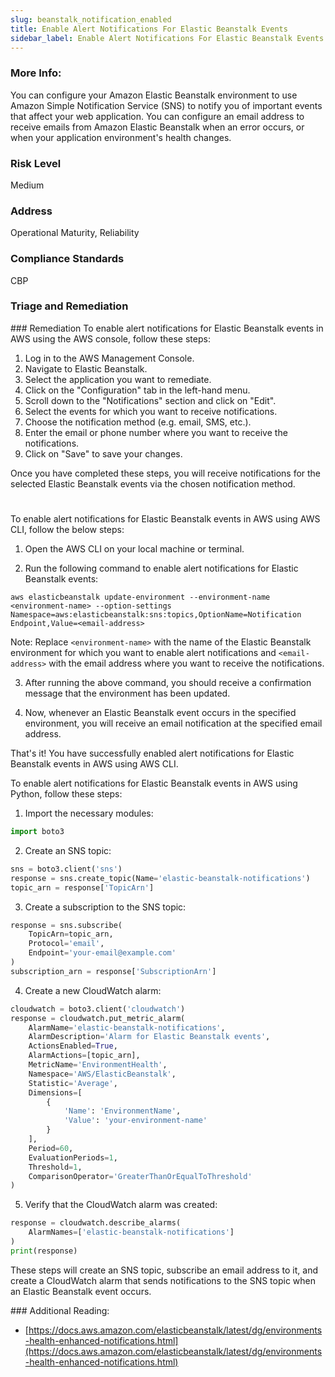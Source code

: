 ```yaml
---
slug: beanstalk_notification_enabled
title: Enable Alert Notifications For Elastic Beanstalk Events
sidebar_label: Enable Alert Notifications For Elastic Beanstalk Events
---
```


### More Info:

You can configure your Amazon Elastic Beanstalk environment to use Amazon Simple Notification Service (SNS) to notify you of important events that affect your web application. You can configure an email address to receive emails from Amazon Elastic Beanstalk when an error occurs, or when your application environment's health changes.

### Risk Level

Medium

### Address

Operational Maturity, Reliability

### Compliance Standards

CBP


### Triage and Remediation
<Tabs>
<Tab title='Remediation'>
### Remediation

<AccordionGroup>
<Accordion title='Using Console' defaultOpen='true'>
To enable alert notifications for Elastic Beanstalk events in AWS using the AWS console, follow these steps:

1. Log in to the AWS Management Console.
2. Navigate to Elastic Beanstalk.
3. Select the application you want to remediate.
4. Click on the "Configuration" tab in the left-hand menu.
5. Scroll down to the "Notifications" section and click on "Edit".
6. Select the events for which you want to receive notifications.
7. Choose the notification method (e.g. email, SMS, etc.).
8. Enter the email or phone number where you want to receive the notifications.
9. Click on "Save" to save your changes.

Once you have completed these steps, you will receive notifications for the selected Elastic Beanstalk events via the chosen notification method.

#
</Accordion>

<Accordion title='Using CLI'>
To enable alert notifications for Elastic Beanstalk events in AWS using AWS CLI, follow the below steps:

1. Open the AWS CLI on your local machine or terminal.

2. Run the following command to enable alert notifications for Elastic Beanstalk events:

```
aws elasticbeanstalk update-environment --environment-name <environment-name> --option-settings Namespace=aws:elasticbeanstalk:sns:topics,OptionName=Notification Endpoint,Value=<email-address>
```

Note: Replace `<environment-name>` with the name of the Elastic Beanstalk environment for which you want to enable alert notifications and `<email-address>` with the email address where you want to receive the notifications.

3. After running the above command, you should receive a confirmation message that the environment has been updated.

4. Now, whenever an Elastic Beanstalk event occurs in the specified environment, you will receive an email notification at the specified email address.

That's it! You have successfully enabled alert notifications for Elastic Beanstalk events in AWS using AWS CLI.
</Accordion>

<Accordion title='Using Python'>
To enable alert notifications for Elastic Beanstalk events in AWS using Python, follow these steps:

1. Import the necessary modules:
```python
import boto3
```

2. Create an SNS topic:
```python
sns = boto3.client('sns')
response = sns.create_topic(Name='elastic-beanstalk-notifications')
topic_arn = response['TopicArn']
```

3. Create a subscription to the SNS topic:
```python
response = sns.subscribe(
    TopicArn=topic_arn,
    Protocol='email',
    Endpoint='your-email@example.com'
)
subscription_arn = response['SubscriptionArn']
```

4. Create a new CloudWatch alarm:
```python
cloudwatch = boto3.client('cloudwatch')
response = cloudwatch.put_metric_alarm(
    AlarmName='elastic-beanstalk-notifications',
    AlarmDescription='Alarm for Elastic Beanstalk events',
    ActionsEnabled=True,
    AlarmActions=[topic_arn],
    MetricName='EnvironmentHealth',
    Namespace='AWS/ElasticBeanstalk',
    Statistic='Average',
    Dimensions=[
        {
            'Name': 'EnvironmentName',
            'Value': 'your-environment-name'
        }
    ],
    Period=60,
    EvaluationPeriods=1,
    Threshold=1,
    ComparisonOperator='GreaterThanOrEqualToThreshold'
)
```

5. Verify that the CloudWatch alarm was created:
```python
response = cloudwatch.describe_alarms(
    AlarmNames=['elastic-beanstalk-notifications']
)
print(response)
```

These steps will create an SNS topic, subscribe an email address to it, and create a CloudWatch alarm that sends notifications to the SNS topic when an Elastic Beanstalk event occurs.
</Accordion>

</AccordionGroup>
</Tab>
</Tabs>
### Additional Reading:

- [https://docs.aws.amazon.com/elasticbeanstalk/latest/dg/environments-health-enhanced-notifications.html](https://docs.aws.amazon.com/elasticbeanstalk/latest/dg/environments-health-enhanced-notifications.html) 

